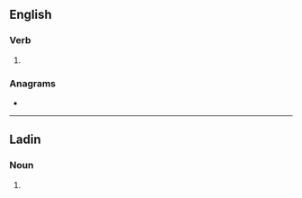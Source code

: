 ==English==

===Verb===
{{head|en|verb form}}

# {{en-third-person singular of|raze}}

===Anagrams===
* {{anagrams|en|Rezas}}

----

==Ladin==

===Noun===
{{head|lld|noun plural form}}

# {{plural of|raza|lang=lld}}